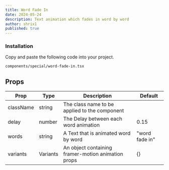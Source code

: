 ```yaml
---
title: Word Fade In
date: 2024-05-24
description: Text animation which fades in word by word
author: shrix1
published: true
---
```


<ComponentPreview name="word-fade-in-demo" />

<Steps>

### Installation

Copy and paste the following code into your project.

```text
components/special/word-fade-in.tsx
```

<ComponentSource name="word-fade-in" />

</Steps>

## Props

| Prop      | Type     | Description                                        | Default        |
| --------- | -------- | -------------------------------------------------- | -------------- |
| className | string   | The class name to be applied to the component      |                |
| delay     | number   | The Delay between each word animation              | 0.15           |
| words     | string   | A Text that is animated word by word               | "word fade in" |
| variants  | Variants | An object containing framer-motion animation props | {}             |
